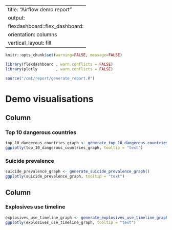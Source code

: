 
---
title: "Airflow demo report"
output: 
  flexdashboard::flex_dashboard:
    orientation: columns
    vertical_layout: fill
---

```r
knitr::opts_chunk$set(warning=FALSE, message=FALSE)
```

```r
library(flexdashboard , warn.conflicts = FALSE)
library(plotly        , warn.conflicts = FALSE)
```

```r
source("/cmt/report/generate_report.R")
```

Demo visualisations
=======================================================================

Column {data-width=650}
-----------------------------------------------------------------------

### Top 10 dangerous countries

```r
top_10_dangerous_countries_graph <- generate_top_10_dangerous_countries_graph()
ggplotly(top_10_dangerous_countries_graph, tooltip = "text")
```

### Suicide prevalence

```r
suicide_prevalence_graph <- generate_suicide_prevalence_graph()
ggplotly(suicide_prevalence_graph, tooltip = "text")
```

Column {data-width=650}
-----------------------------------------------------------------------

### Explosives use timeline
```r
explosives_use_timeline_graph <- generate_explosives_use_timeline_graph()
ggplotly(explosives_use_timeline_graph, tooltip = "text")
```
